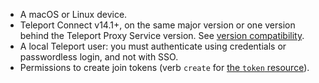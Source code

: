- A macOS or Linux device.
- Teleport Connect v14.1+, on the same major version or one version behind the Teleport Proxy
  Service version. See [version compatibility](../../faq.mdx#version-compatibility).
- A local Teleport user: you must authenticate using credentials or passwordless login, and not with
  SSO.
- Permissions to create join tokens (verb `create` for [the `token` resource](../../access-controls/reference.mdx#teleport-resources)).

